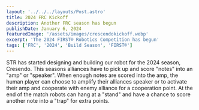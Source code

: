```yaml
---
layout: '../../../layouts/Post.astro'
title: 2024 FRC Kickoff
description: Another FRC season has begun
publishDate: January 6, 2024
featuredImage: '/assets/images/crescendokickoff.webp'
excerpt: 'The 2024 FIRST® Robotics Competition has begun'
tags: ['FRC', '2024', 'Build Season', 'FIRST®']
---
```


STR has started designing and building our robot for the 2024 season, Cresendo. This seasons alliances have to pick up and score "notes" into an "amp" or "speaker". When enough notes are scored into the amp, the human player can choose to amplify their alliances speaker or to activate their amp and cooperate with enemy alliance for a cooperation point. At the end of the match robots can hang at a "stand" and have a chance to score another note into a "trap" for extra points.
